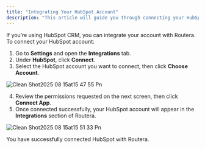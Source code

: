 ```yaml
---
title: "Integrating Your HubSpot Account"
description: "This article will guide you through connecting your HubSpot account to Routera."
---
```


If you’re using HubSpot CRM, you can integrate your account with Routera. To connect your HubSpot account:

1. Go to **Settings** <Icon icon="gear" /> and open the **Integrations** tab.  
2. Under **HubSpot**, click **Connect**.  
3. Select the HubSpot account you want to connect, then click **Choose Account**.  

![Clean Shot2025 08 15at15 47 55 Pn](/images/CleanShot2025-08-15at15.47.55.png)

4. Review the permissions requested on the next screen, then click **Connect App**.  
5. Once connected successfully, your HubSpot account will appear in the **Integrations** section of Routera.  

![Clean Shot2025 08 15at15 51 33 Pn](/images/CleanShot2025-08-15at15.51.33.png)

<Check>
  You have successfully connected HubSpot with Routera.
</Check>